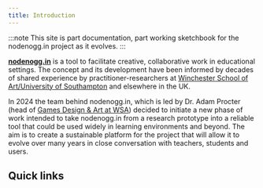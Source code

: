 ```yaml
---
title: Introduction
---
```



:::note
This site is part documentation, part working sketchbook for the nodenogg.in project as it evolves.
:::

[**nodenogg.in**](https://nodenogg.in) is a tool to facilitate creative, collaborative work in educational settings. The concept and its development have been informed by decades of shared experience by practitioner-researchers at [Winchester School of Art/University of Southampton](https://www.southampton.ac.uk/about/faculties-schools-departments/winchester-school-of-art) and elsewhere in the UK.

In 2024 the team behind nodenogg.in, which is led by Dr. Adam Procter (head of [Games Design & Art at WSA](https://winchester.games/courseinfo.html)) decided to initiate a new phase of work intended to take nodenogg.in from a research prototype into a reliable tool that could be used widely in learning environments and beyond. The aim is to create a sustainable platform for the project that will allow it to evolve over many years in close conversation with teachers, students and users.

## Quick links

<CardGrid>

<LinkCard
  title="Thesis"
  description="This project is built on foundational research done by Dr Adam Procter during his practise-based thesis."
  href="https://manifold.soton.ac.uk/"
/>
<LinkCard
  title="Principles"
  description="The Principles that guide how every decision behind how this product is made."
  href="/principles"
/>
<LinkCard
  title="Roadmap"
  description="To see how nodenogg.in is evolving and how it will develop in the coming year, see our Roadmap "
  href="/roadmap"
/>
<LinkCard
  title="Architecture"
  description="For a deep dive into how nodenogg.in works, look through the Architecture documentation"
  href="/architecture/01-overview"
/>
</CardGrid>
